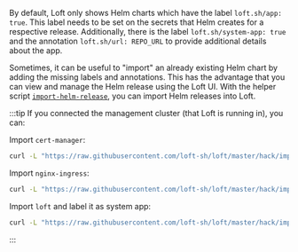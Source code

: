 By default, Loft only shows Helm charts which have the label `loft.sh/app: true`. This label needs to be set on the secrets that Helm creates for a respective release. Additionally, there is the label `loft.sh/system-app: true` and the annotation `loft.sh/url: REPO_URL` to provide additional details about the app.

Sometimes, it can be useful to "import" an already existing Helm chart by adding the missing labels and annotations. This has the advantage that you can view and manage the Helm release using the Loft UI. With the helper script [`import-helm-release`](https://github.com/loft-sh/loft/blob/master/hack/import-helm-release.sh), you can import Helm releases into Loft.

:::tip
If you connected the management cluster (that Loft is running in), you can:

Import `cert-manager`:
```bash
curl -L "https://raw.githubusercontent.com/loft-sh/loft/master/hack/import-helm-release.sh" | bash -s -- "cert-manager" "https://charts.jetstack.io"
```

Import `nginx-ingress`:
```bash
curl -L "https://raw.githubusercontent.com/loft-sh/loft/master/hack/import-helm-release.sh" | bash -s -- "nginx-ingress" "https://kubernetes-charts.storage.googleapis.com"
```

Import `loft` and label it as system app:
```bash
curl -L "https://raw.githubusercontent.com/loft-sh/loft/master/hack/import-helm-release.sh" | bash -s -- "loft" "https://charts.devspace.sh" true false
```
:::
